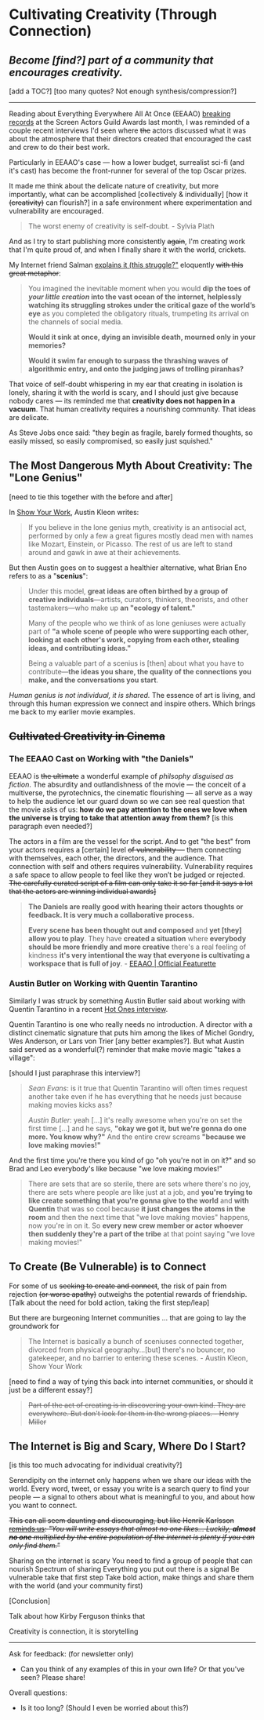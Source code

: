 # Cultivating Creativity (Through Connection)
## *Become [find?] part of a community that encourages creativity.*

[add a TOC?]
[too many quotes? Not enough synthesis/compression?]

---

Reading about Everything Everywhere All At Once (EEAAO) [breaking records](https://variety.com/2023/film/actors/everything-everywhere-breaks-record-most-wins-sag-awards-a24-1235536654/) at the Screen Actors Guild Awards last month, I was reminded of a couple recent interviews I'd seen where ~~the~~ actors discussed what it was about the atmosphere that their directors created that encouraged the cast and crew to do their best work.

Particularly in EEAAO's case — how a lower budget, surrealist sci-fi (and it's cast) has become the front-runner for several of the top Oscar prizes.

It made me think about the delicate nature of creativity, but more importantly, what can be accomplished [collectively & individually] [how it ~~(creativity)~~ can flourish?] in a safe environment where experimentation and vulnerability are encouraged.

> The worst enemy of creativity is self-doubt. - Sylvia Plath

And as I try to start publishing more consistently ~~again~~, I'm creating work that I'm quite proud of, and when I finally share it with the world, crickets. 

My Internet friend Salman [explains it (this struggle?"](https://salman.io/blog/low-stakes-strong-takes/) eloquently ~~with this great metaphor~~:
>  You imagined the inevitable moment when you would **dip the toes of *your little creation* into the vast ocean of the internet, helplessly watching its struggling strokes under the critical gaze of the world’s eye** as you completed the obligatory rituals, trumpeting its arrival on the channels of social media.
>
> **Would it sink at once, dying an invisible death, mourned only in your memories?**
> 
> **Would it swim far enough to surpass the thrashing waves of algorithmic entry, and onto the judging jaws of trolling piranhas?**

That voice of self-doubt whispering in my ear that creating in isolation is lonely, sharing it with the world is scary, and I should just give because nobody cares — its reminded me that **creativity does not happen in a vacuum**. That human creativity requires a nourishing community. That ideas are delicate.

As Steve Jobs once said: "they begin as fragile, barely formed thoughts, so easily missed, so easily compromised, so easily just squished."

## The Most Dangerous Myth About Creativity: The "Lone Genius"

[need to tie this together with the before and after]

In [Show Your Work](https://austinkleon.com/show-your-work/),  Austin Kleon writes:
> If you believe in the lone genius myth, creativity is an antisocial act, performed by only a few a great figures mostly dead men with names like Mozart, Einstein, or Picasso. The rest of us are left to stand around and gawk in awe at their achievements.

But then Austin goes on to suggest a healthier alternative, what Brian Eno refers to as a "**scenius**":

> Under this model, **great ideas are often birthed by a group of creative individuals**—artists, curators, thinkers, theorists, and other tastemakers—who make up **an "ecology of talent."**
>
> Many of the people who we think of as lone geniuses were actually part of **"a whole scene of people who were supporting each other, looking at each other's work, copying from each other, stealing ideas, and contributing ideas."** 
>
> Being a valuable part of a scenius is [then] about what you have to contribute—**the ideas you share, the quality of the connections you make, and the conversations you start**.

*Human genius is not individual, it is shared.* The essence of art is living, and through this human expression we connect and inspire others.  Which brings me back to my earlier movie examples.

## ~~Cultivated Creativity in Cinema~~

### The EEAAO Cast on Working with "the Daniels"

EEAAO is ~~the ultimate~~ a wonderful example of *philsophy disguised as fiction*. The absurdity and outlandishness of the movie — the conceit of a multiverse, the pyrotechnics, the cinematic flourishing — all serve as a way to help the audience let our guard down so we can see real question that the movie asks of us: **‌how do we pay attention to the ones we love when the universe is trying to take that attention away from them?** [is this paragraph even needed?]

The actors in a film are the vessel for the script. And to get "the best" from your actors requires a [certain] level ~~of vulnerability —~~  them connecting with themselves, each other, the directors, and the audience. That connection with self and others requires vulnerability. Vulnerability requires a safe space to allow people to feel like they won’t be judged or rejected. ~~The carefully curated script of a film can only take it so far [and it says a lot that the actors are winning individual awards]~~

> **The Daniels are really good with hearing their actors thoughts or feedback. It is very much a collaborative process.**
> 
> **Every scene has been thought out and composed** and **yet [they] allow you to play**. They have **created a situation** where **everybody should be more friendly and more creative** there's a real feeling of kindness **it's very intentional the way that everyone is cultivating a workspace that is full of joy**. - [EEAAO | Official Featurette](https://www.youtube.com/watch?t=81&v=A7DgDpURLRY&feature=youtu.be)

### Austin Butler on Working with Quentin Tarantino 

Similarly I was struck by something Austin Butler said about working with Quentin Tarantino in a recent [Hot Ones interview](https://www.youtube.com/watch?t=623&v=XgmTqdPd34Y&feature=youtu.be).

Quentin Tarantino is one who really needs no introduction. A director with a distinct cinematic signature that puts him among the likes of Michel Gondry, Wes Anderson, or Lars von Trier [any better examples?].  But what Austin said served as a wonderful(?) reminder that make movie magic "takes a village":

[should I just paraphrase this interview?]

> *Sean Evans*: is it true that Quentin Tarantino will often times request another take even if he has everything that he needs just because making movies kicks ass?
> 
> *Austin Butler*: yeah [...] it's really awesome when you're on set the first time [...] and he says, **"okay we got it, but we're gonna do one more. You know why?"** And the entire crew screams **"because we love making movies!"**
> 
And the first time you're there you kind of go "oh  you're not in on it?" and so Brad and Leo everybody's like because "we love making movies!" 
>
> There are sets that are so sterile, there are sets where there's no joy, there are sets where people are like just at a job, and **you're trying to like create something that you're gonna give to the world** and **with Quentin** that was so cool because **it just changes the atoms in the room** and then the next time that "we love making movies" happens, now you're in on it. So **every new crew member or actor whoever then suddenly they're a part of the tribe** at that point saying "we love making movies!"

## To Create (Be Vulnerable) is to Connect

For some of us ~~seeking to create and connect~~, the risk of pain from rejection ~~(or worse apathy)~~ outweighs the potential rewards of friendship. [Talk about the need for bold action, taking the first step/leap]

But there are burgeoning Internet communities ... that are going to lay the groundwork for 


> The Internet is basically a bunch of sceniuses connected together, divorced from physical geography...[but] there's no bouncer, no gatekeeper, and no barrier to entering these scenes. - Austin Kleon, Show Your Work

[need to find a way of tying this back into internet communities, or should it just be a different essay?]

> ~~Part of the act of creating is in discovering your own kind. They are everywhere. But don't look for them in the wrong places. - Henry Miller~~


## The Internet is Big and Scary, Where Do I Start?

[is this too much advocating for individual creativity?]

Serendipity on the internet only happens when we share our ideas with the world.  Every word, tweet, or essay you write is a search query to find your people — a signal to others about what is meaningful to you, and about how you want to connect.

~~This can all seem daunting and discouraging, but like Henrik Karlsson [reminds us](https://escapingflatland.substack.com/p/search-query): *"You will write essays that almost no one likes… Luckily, ****almost no one**** multiplied by the entire population of the internet is plenty if you can only find them."*~~


Sharing on the internet is scary
    You need to find a group of people that can nourish 
        Spectrum of sharing
    Everything you put out there is a signal 
    Be vulnerable take that first step
        Take bold action, make things and share them with the world (and your community first)


[Conclusion]

Talk about how Kirby Ferguson thinks that 

Creativity is connection, it is storytelling 


---

Ask for feedback: (for newsletter only)
- Can you think of any examples of this in your own life? Or that you've seen? Please share!

Overall questions:
- Is it too long? (Should I even be worried about this?)